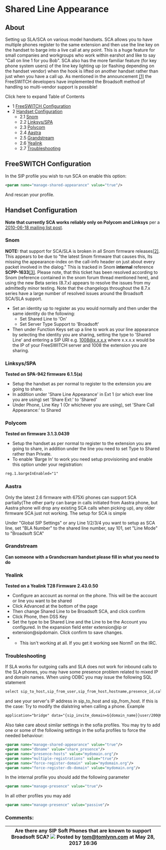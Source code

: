 
# Shared Line Appearance 

 

## About

Setting up SLA/SCA on various model handsets. SCA allows you to have multiple phones register to the same extension and then use the line key on the handset to barge into a live call at any point. This is a huge feature for small companies and workgroups who work within earshot and like to say "Call on line 1 for you Bob". SCA also has the more familiar feature (for key phone system users) of the line key lighting up (or flashing depending on the handset vendor) when the hook is lifted on another handset rather than just when you have a call up. As mentioned in the announcement [\[1\]](http://www.freeswitch.org/node/227) the FreeSWITCH developers have implemented the Broadsoft method of handling so multi-vendor support is possible!

Click here to expand Table of Contents

* 1 [FreeSWITCH Configuration](#freeswitch-configuration)
* 2 [Handset Configuration](#handset-configuration)  
   * 2.1 [Snom](#-freeswitch--shared-line-appearance-)  
   * 2.2 [Linksys/SPA](#linksysspa)  
   * 2.3 [Polycom](#polycom)  
   * 2.4 [Aastra](#aastra)  
   * 2.5 [Grandstream](#grandstream)  
   * 2.6 [Yealink](#yealink)  
   * 2.7 [Troubleshooting](#troubleshooting)

## FreeSWITCH Configuration

In the SIP profile you wish to run SCA on enable this option:

```xml
<param name="manage-shared-appearance" value="true"/>
```

And rescan your profile.

## Handset Configuration

**Note that currently SCA works reliably only on Polycom and Linksys** per a [2010-06-18 mailing list post](http://lists.freeswitch.org/pipermail/freeswitch-users/2010-June/059382.html).

### Snom

**NOTE:** that support for SCA/SLA is broken in all Snom firmware releases[\[2\]](http://lists.freeswitch.org/pipermail/freeswitch-users/2010-June/059382.html). This appears to be due to "the latest Snom firmware that causes this, Its missing the appearance-index on the call-info header on just about every packet involved in the dialog." This is tracked in Snom **internal** reference **SCPP-1633**[\[3\]](http://forum.snom.com/index.php?showtopic=4585). Please note, that this ticket has been resolved according to Snom (reference contained in the snom forum thread mentioned here), and using the new Beta series (8.7.x) appears to resolve the issues from my admittedly minor testing. Note that the changelogs throughout the 8.7.x series have a large number of resolved issues around the Broadsoft SCA/SLA support.

* Set an identity up to register as you would normally and then under the same identity do the following:  
   * Set Shared Line to 'On'  
   * Set Server Type Support to 'Broadsoft'
* Then under Function Keys set up a line to work as your line appearance by selecting the identity you are sharing, setting the type to 'Shared Line' and entering a SIP URI e.g. 1008@x.x.x.x where x.x.x.x would be the IP of your FreeSWITCH server and 1008 the extension you are sharing.

### Linksys/SPA

**Tested on SPA-942 firmware 6.1.5(a)**

* Setup the handset as per normal to register to the extension you are going to share.
* In addition under 'Share Line Appearance' in Ext 1 (or which ever line you are using) set 'Share Ext:' to 'Shared'
* Under Phone, Line Key 1 (Or whichever you are using), set 'Share Call Appearance:' to Shared

### Polycom

**Tested on firmware 3.1.3.0439**

* Setup the handset as per normal to register to the extension you are going to share, in addition under the line you need to set Type to Shared rather than Private.
* To enable 'Barge In' to work you need setup provisioning and enable this option under your registration:

```xml
reg.1.bargeInEnabled="1"
```

### Aastra

Only the latest 2.6 firmware with 675Xi phones can support SCA partially(The other party can barge in calls initiated from Aastra phone, but Aastra phone will drop any existing SCA calls when picking up), any older firmware SCA just not working. The setup for SCA is simple

Under "Global SIP Settings" or any Line 1/2/3/4 you want to setup as SCA line, set "BLA Number" to the shared line number, say 101, set "Line Mode" to "Broadsoft SCA"

### Grandstream

**Can someone with a Grandscream handset please fill in what you need to do**

### Yealink

**Tested on a Yealink T28 Firmware 2.43.0.50**

* Configure an account as normal on the phone. This will be the account or line you want to be shared
* Click Advanced at the bottom of the page
* Then change Shared Line to be Broadsoft SCA, and click confirm
* Click Phone, then DSS Key
* Set the type to be Shared Line and the Line to be the Account you configured. In the expansion field enter extension@ip or extension@sipdomain. Click confirm to save changes.
* * This isn't working at all. If you get it working see NormT on the IRC.

### Troubleshooting

If SLA works for outgoing calls and SLA does not work for inbound calls to the SLA phones, you may have some presence problem related to mixed IP and domain names. When using ODBC you may issue the following SQL statement

```xml
select sip_to_host,sip_from_user,sip_from_host,hostname,presence_id,call_info from sip_dialogs;
```

and see your server's IP address in sip\_to\_host and sip\_from\_host. If this is the case: Try to modify the dialstring when calling a phone. Example

```xml
application="bridge" data="{sip_invite_domain=${domain_name}}user/200@mydomain.org"
```

Also take care about similar settings in the sofia profiles. You may try to add one or some of the following settings in the sofia profiles to force the needed behaviour:

```xml
<param name="manage-shared-appearance" value="true"/>
<param name="dbname" value="share_presence"/>
<param name="presence-hosts" value="mydomain.org"/>
<param name="multiple-registrations" value="true"/>
<param name="force-register-domain" value="mydomain.org"/>
<param name="force-register-db-domain" value="mydomain.org"/>
```

In the internal profile you should add the following parameter

```xml
<param name="manage-presence" value="true"/>
```

In all other profiles you may add

```xml
<param name="manage-presence" value="passive"/>
```

### Comments:

| Are there any SIP Soft Phones that are known to support Broadsoft SCA? ![](/images/icons/contenttypes/comment_16.png) Posted by tom@tomlynn.com at May 28, 2017 16:36 |
| -------------------------------------------------------------------------------------------------------------------------------------------------------------------- |


